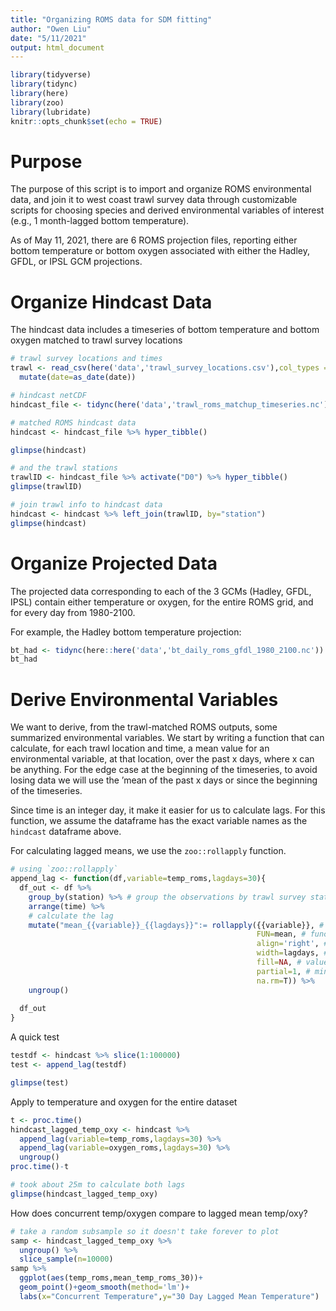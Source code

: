 ```yaml
---
title: "Organizing ROMS data for SDM fitting"
author: "Owen Liu"
date: "5/11/2021"
output: html_document
---
```


```r
library(tidyverse)
library(tidync)
library(here)
library(zoo)
library(lubridate)
knitr::opts_chunk$set(echo = TRUE)
```

# Purpose

The purpose of this script is to import and organize ROMS environmental data, and join it to west coast trawl survey data through customizable scripts for choosing species and derived environmental variables of interest (e.g., 1 month-lagged bottom temperature).

As of May 11, 2021, there are 6 ROMS projection files, reporting either bottom temperature or bottom oxygen associated with either the Hadley, GFDL, or IPSL GCM projections.

# Organize Hindcast Data

The hindcast data includes a timeseries of bottom temperature and bottom oxygen matched to trawl survey locations

```r
# trawl survey locations and times
trawl <- read_csv(here('data','trawl_survey_locations.csv'),col_types = 'cddddd') %>% 
  mutate(date=as_date(date))

# hindcast netCDF
hindcast_file <- tidync(here('data','trawl_roms_matchup_timeseries.nc'))
```

```r
# matched ROMS hindcast data
hindcast <- hindcast_file %>% hyper_tibble()

glimpse(hindcast)

# and the trawl stations
trawlID <- hindcast_file %>% activate("D0") %>% hyper_tibble()
glimpse(trawlID)

# join trawl info to hindcast data
hindcast <- hindcast %>% left_join(trawlID, by="station")
glimpse(hindcast)
```

# Organize Projected Data

The projected data corresponding to each of the 3 GCMs (Hadley, GFDL, IPSL) contain either temperature or oxygen, for the entire ROMS grid, and for every day from 1980-2100.

For example, the Hadley bottom temperature projection: 

```r
bt_had <- tidync(here::here('data','bt_daily_roms_gfdl_1980_2100.nc'))
bt_had
```

# Derive Environmental Variables

We want to derive, from the trawl-matched ROMS outputs, some summarized environmental variables. We start by writing a function that can calculate, for each trawl location and time, a mean value for an environmental variable, at that location, over the past x days, where x can be anything. For the edge case at the beginning of the timeseries, to avoid losing data we will use the 'mean of the past x days or since the beginning of the timeseries.

Since time is an integer day, it make it easier for us to calculate lags. For this function, we assume the dataframe has the exact variable names as the `hindcast` dataframe above.

For calculating lagged means, we use the `zoo::rollapply` function.
```r
# using `zoo::rollapply`
append_lag <- function(df,variable=temp_roms,lagdays=30){
  df_out <- df %>% 
    group_by(station) %>% # group the observations by trawl survey station
    arrange(time) %>% 
    # calculate the lag
    mutate("mean_{{variable}}_{{lagdays}}":= rollapply({{variable}}, # variable to lag
                                                       FUN=mean, # function to apply
                                                       align='right', # tells the function to lag, not lead
                                                       width=lagdays, # how big of a window
                                                       fill=NA, # value to fill when an observation doesn't exist
                                                       partial=1, # minimum window size for partial computations
                                                       na.rm=T)) %>% 
    ungroup()
  
  df_out
}
```

A quick test
```r
testdf <- hindcast %>% slice(1:100000)
test <- append_lag(testdf)

glimpse(test)
```

Apply to temperature and oxygen for the entire dataset

```r
t <- proc.time()
hindcast_lagged_temp_oxy <- hindcast %>% 
  append_lag(variable=temp_roms,lagdays=30) %>% 
  append_lag(variable=oxygen_roms,lagdays=30) %>% 
  ungroup()
proc.time()-t

# took about 25m to calculate both lags
glimpse(hindcast_lagged_temp_oxy)
```

How does concurrent temp/oxygen compare to lagged mean temp/oxy?

```r
# take a random subsample so it doesn't take forever to plot
samp <- hindcast_lagged_temp_oxy %>% 
  ungroup() %>% 
  slice_sample(n=10000)
samp %>% 
  ggplot(aes(temp_roms,mean_temp_roms_30))+
  geom_point()+geom_smooth(method='lm')+
  labs(x="Concurrent Temperature",y="30 Day Lagged Mean Temperature")
```


